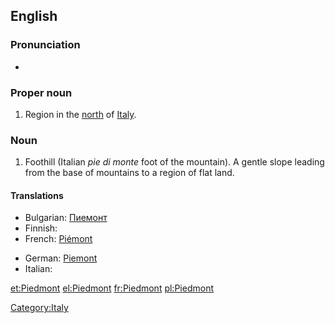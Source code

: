 {{also|piedmont}}
==English==

===Pronunciation===
{{rfap|UK|UK}}
*{{audio|En-us-Piedmont.ogg|Audio (US)}}

===Proper noun===
{{wikipedia}}
{{en-proper noun}}

# Region in the [[north]] of [[Italy]].
===Noun===
# Foothill (Italian ''pie di monte'' foot of the mountain). A gentle slope leading from the base of mountains to a region of flat land.

====Translations====
{{trans-top|region}}
* Bulgarian: [[Пиемонт]]
* Finnish: {{t-|fi|Piemonte}}
* French: [[Piémont]] {{m}}
{{trans-mid}}
* German: [[Piemont]]
* Italian: {{t+|it|Piemonte|m}}
{{trans-bottom}}

[[Category:Italy]]

[[et:Piedmont]]
[[el:Piedmont]]
[[fr:Piedmont]]
[[pl:Piedmont]]